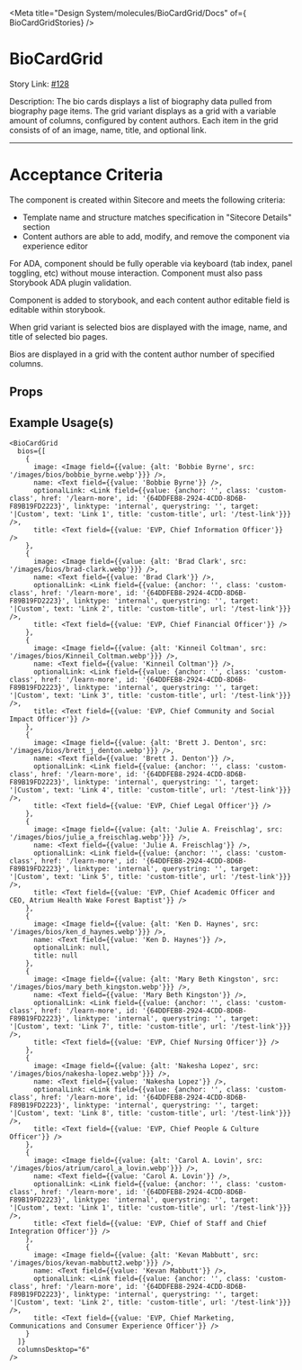 
<Meta title="Design System/molecules/BioCardGrid/Docs" of={ BioCardGridStories} />

# BioCardGrid

Story Link: [#128](https://github.com/ahc-digital/migration-planning-tracking/issues/128)

Description: The bio cards displays a list of biography data pulled from biography page items. The grid variant displays as a grid with a variable amount of columns, configured by content authors. Each item in the grid consists of of an image, name, title, and optional link.

---
# Acceptance Criteria

The component is created within Sitecore and meets the following criteria:

-  Template name and structure matches specification in "Sitecore Details" section
-  Content authors are able to add, modify, and remove the component via experience editor

For ADA, component should be fully operable via keyboard (tab index, panel toggling, etc) without mouse interaction. Component must also pass Storybook ADA plugin validation.

Component is added to storybook, and each content author editable field is editable within storybook.

When grid variant is selected bios are displayed with the image, name, and title of selected bio pages.

Bios are displayed in a grid with the content author number of specified columns.

<Stories />

## Props

<Controls />


## Example Usage(s)
```tsx
<BioCardGrid
  bios={[
    {
      image: <Image field={{value: {alt: 'Bobbie Byrne', src: '/images/bios/bobbie_byrne.webp'}}} />,
      name: <Text field={{value: 'Bobbie Byrne'}} />,
      optionalLink: <Link field={{value: {anchor: '', class: 'custom-class', href: '/learn-more', id: '{64DDFEB8-2924-4CDD-8D6B-F89B19FD2223}', linktype: 'internal', querystring: '', target: '|Custom', text: 'Link 1', title: 'custom-title', url: '/test-link'}}} />,
      title: <Text field={{value: 'EVP, Chief Information Officer'}} />
    },
    {
      image: <Image field={{value: {alt: 'Brad Clark', src: '/images/bios/brad-clark.webp'}}} />,
      name: <Text field={{value: 'Brad Clark'}} />,
      optionalLink: <Link field={{value: {anchor: '', class: 'custom-class', href: '/learn-more', id: '{64DDFEB8-2924-4CDD-8D6B-F89B19FD2223}', linktype: 'internal', querystring: '', target: '|Custom', text: 'Link 2', title: 'custom-title', url: '/test-link'}}} />,
      title: <Text field={{value: 'EVP, Chief Financial Officer'}} />
    },
    {
      image: <Image field={{value: {alt: 'Kinneil Coltman', src: '/images/bios/Kinneil_Coltman.webp'}}} />,
      name: <Text field={{value: 'Kinneil Coltman'}} />,
      optionalLink: <Link field={{value: {anchor: '', class: 'custom-class', href: '/learn-more', id: '{64DDFEB8-2924-4CDD-8D6B-F89B19FD2223}', linktype: 'internal', querystring: '', target: '|Custom', text: 'Link 3', title: 'custom-title', url: '/test-link'}}} />,
      title: <Text field={{value: 'EVP, Chief Community and Social Impact Officer'}} />
    },
    {
      image: <Image field={{value: {alt: 'Brett J. Denton', src: '/images/bios/brett_j_denton.webp'}}} />,
      name: <Text field={{value: 'Brett J. Denton'}} />,
      optionalLink: <Link field={{value: {anchor: '', class: 'custom-class', href: '/learn-more', id: '{64DDFEB8-2924-4CDD-8D6B-F89B19FD2223}', linktype: 'internal', querystring: '', target: '|Custom', text: 'Link 4', title: 'custom-title', url: '/test-link'}}} />,
      title: <Text field={{value: 'EVP, Chief Legal Officer'}} />
    },
    {
      image: <Image field={{value: {alt: 'Julie A. Freischlag', src: '/images/bios/julie_a_freischlag.webp'}}} />,
      name: <Text field={{value: 'Julie A. Freischlag'}} />,
      optionalLink: <Link field={{value: {anchor: '', class: 'custom-class', href: '/learn-more', id: '{64DDFEB8-2924-4CDD-8D6B-F89B19FD2223}', linktype: 'internal', querystring: '', target: '|Custom', text: 'Link 5', title: 'custom-title', url: '/test-link'}}} />,
      title: <Text field={{value: 'EVP, Chief Academic Officer and CEO, Atrium Health Wake Forest Baptist'}} />
    },
    {
      image: <Image field={{value: {alt: 'Ken D. Haynes', src: '/images/bios/ken_d_haynes.webp'}}} />,
      name: <Text field={{value: 'Ken D. Haynes'}} />,
      optionalLink: null,
      title: null
    },
    {
      image: <Image field={{value: {alt: 'Mary Beth Kingston', src: '/images/bios/mary_beth_kingston.webp'}}} />,
      name: <Text field={{value: 'Mary Beth Kingston'}} />,
      optionalLink: <Link field={{value: {anchor: '', class: 'custom-class', href: '/learn-more', id: '{64DDFEB8-2924-4CDD-8D6B-F89B19FD2223}', linktype: 'internal', querystring: '', target: '|Custom', text: 'Link 7', title: 'custom-title', url: '/test-link'}}} />,
      title: <Text field={{value: 'EVP, Chief Nursing Officer'}} />
    },
    {
      image: <Image field={{value: {alt: 'Nakesha Lopez', src: '/images/bios/nakesha-lopez.webp'}}} />,
      name: <Text field={{value: 'Nakesha Lopez'}} />,
      optionalLink: <Link field={{value: {anchor: '', class: 'custom-class', href: '/learn-more', id: '{64DDFEB8-2924-4CDD-8D6B-F89B19FD2223}', linktype: 'internal', querystring: '', target: '|Custom', text: 'Link 8', title: 'custom-title', url: '/test-link'}}} />,
      title: <Text field={{value: 'EVP, Chief People & Culture Officer'}} />
    },
    {
      image: <Image field={{value: {alt: 'Carol A. Lovin', src: '/images/bios/atrium/carol_a_lovin.webp'}}} />,
      name: <Text field={{value: 'Carol A. Lovin'}} />,
      optionalLink: <Link field={{value: {anchor: '', class: 'custom-class', href: '/learn-more', id: '{64DDFEB8-2924-4CDD-8D6B-F89B19FD2223}', linktype: 'internal', querystring: '', target: '|Custom', text: 'Link 1', title: 'custom-title', url: '/test-link'}}} />,
      title: <Text field={{value: 'EVP, Chief of Staff and Chief Integration Officer'}} />
    },
    {
      image: <Image field={{value: {alt: 'Kevan Mabbutt', src: '/images/bios/kevan-mabbutt2.webp'}}} />,
      name: <Text field={{value: 'Kevan Mabbutt'}} />,
      optionalLink: <Link field={{value: {anchor: '', class: 'custom-class', href: '/learn-more', id: '{64DDFEB8-2924-4CDD-8D6B-F89B19FD2223}', linktype: 'internal', querystring: '', target: '|Custom', text: 'Link 2', title: 'custom-title', url: '/test-link'}}} />,
      title: <Text field={{value: 'EVP, Chief Marketing, Communications and Consumer Experience Officer'}} />
    }
  ]}
  columnsDesktop="6"
/>
```
